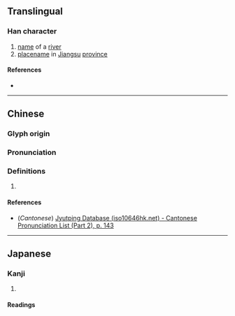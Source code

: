 {{character info}}
==Translingual==

===Han character===
{{Han char|rn=85|rad=水|as=11|sn=14|four=36100|canj=EWIM|ids=⿰氵國}}

# [[name]] of a [[river]]
# [[placename]] in [[Jiangsu]] [[province]]

====References====
* {{Han ref|kx=0645.090|dkj=18116|hdz=31723.070|uh=6F0D|ud=28429|bh=E2B6|bd=58038}}

----

==Chinese==
{{zh-forms|s=𬇹}}

===Glyph origin===
{{Han etym}}

===Pronunciation===
{{zh-pron
|m=guó
|c=gwok3
|mc=y
|oc=y
|ma=
|cat=pn
}}

===Definitions===
{{zh-hanzi}}

# {{zh-used2|p}}
#: {{zh-x|^北漍|the name of a place in [[Jiangsu]]}}

====References====
* (''Cantonese'') [http://www.iso10646hk.net/jp/document/download.jsp Jyutping Database (iso10646hk.net) - Cantonese Pronunciation List (Part 2), p. 143]

----

==Japanese==

===Kanji===
{{ja-kanji|grade=|rs=水11}}

# {{rfdef|ja|sort=水11}}

====Readings====
{{ja-readings
|goon=きゃく<きやく<くゐやく
|kanon=かく<くわく
|kun=
}}